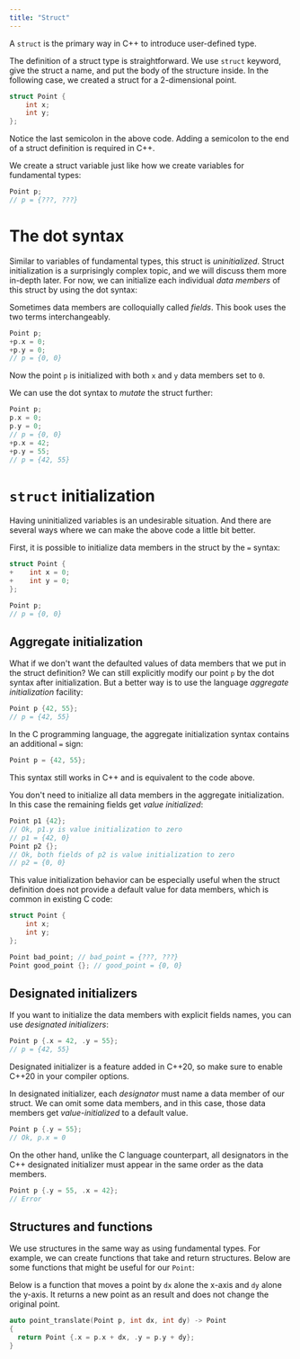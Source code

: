 ```yaml
---
title: "Struct"
---
```


A `struct` is the primary way in C++ to introduce user-defined type.

The definition of a struct type is straightforward.
We use `struct` keyword, give the struct a name, and put the body of the structure inside.
In the following case, we created a struct for a 2-dimensional point.

```cpp
struct Point {
    int x;
    int y;
};
```

<Info>

Notice the last semicolon in the above code.
Adding a semicolon to the end of a struct definition is required in C++.

</Info>

We create a struct variable just like how we create variables for fundamental types:

```cpp
Point p;
// p = {???, ???}
```

# The dot syntax

Similar to variables of fundamental types, this struct is *uninitialized*.
Struct initialization is a surprisingly complex topic,
and we will discuss them more in-depth later.
For now, we can initialize each individual *data members* of this struct by using the dot syntax:

<Info>

Sometimes data members are colloquially called *fields*.
This book uses the two terms interchangeably.

</Info>

```cpp
Point p;
+p.x = 0;
+p.y = 0;
// p = {0, 0}
```

Now the point `p` is initialized with both `x` and `y` data members set to `0`.

We can use the dot syntax to *mutate* the struct further:

```cpp
Point p;
p.x = 0;
p.y = 0;
// p = {0, 0}
+p.x = 42;
+p.y = 55;
// p = {42, 55}
```

# `struct` initialization

Having uninitialized variables is an undesirable situation.
And there are several ways where we can make the above code a little bit better.

First, it is possible to initialize data members in the struct by the `=` syntax:

```cpp
struct Point {
+    int x = 0;
+    int y = 0;
};

Point p;
// p = {0, 0}
```

## Aggregate initialization

What if we don't want the defaulted values of data members that we put in the struct definition?
We can still explicitly modify our point `p` by the dot syntax after initialization.
But a better way is to use the language *aggregate initialization* facility:

```cpp
Point p {42, 55};
// p = {42, 55}
```

<Info>

In the C programming language,
the aggregate initialization syntax contains an additional `=` sign:

```cpp
Point p = {42, 55};
```

This syntax still works in C++ and is equivalent to the code above.

</Info>

You don't need to initialize all data members in the aggregate initialization.
In this case the remaining fields get *value initialized*:

```cpp
Point p1 {42};
// Ok, p1.y is value initialization to zero
// p1 = {42, 0}
Point p2 {};
// Ok, both fields of p2 is value initialization to zero
// p2 = {0, 0}
```

This value initialization behavior can be especially useful when the struct definition does not provide a default value for data members,
which is common in existing C code:

```cpp
struct Point {
    int x;
    int y;
};

Point bad_point; // bad_point = {???, ???}
Point good_point {}; // good_point = {0, 0}
```

## Designated initializers

If you want to initialize the data members with explicit fields names,
you can use *designated initializers*:

```cpp
Point p {.x = 42, .y = 55};
// p = {42, 55}
```

<Info>

Designated initializer is a feature added in C++20,
so make sure to enable C++20 in your compiler options.

</Info>

In designated initializer, each *designator* must name a data member of our struct.
We can omit some data members,
and in this case, those data members get *value-initialized* to a default value.

```cpp
Point p {.y = 55};
// Ok, p.x = 0
```

On the other hand, unlike the C language counterpart, 
all designators in the C++ designated initializer must appear in the same order as the data members.

```cpp
Point p {.y = 55, .x = 42};
// Error
```

## Structures and functions

We use structures in the same way as using fundamental types.
For example, we can create functions that take and return structures.
Below are some functions that might be useful for our `Point`:

Below is a function that moves a point by `dx` alone the x-axis and `dy` alone the y-axis.
It returns a new point as an result and does not change the original point.

```cpp
auto point_translate(Point p, int dx, int dy) -> Point
{
  return Point {.x = p.x + dx, .y = p.y + dy};
}
```